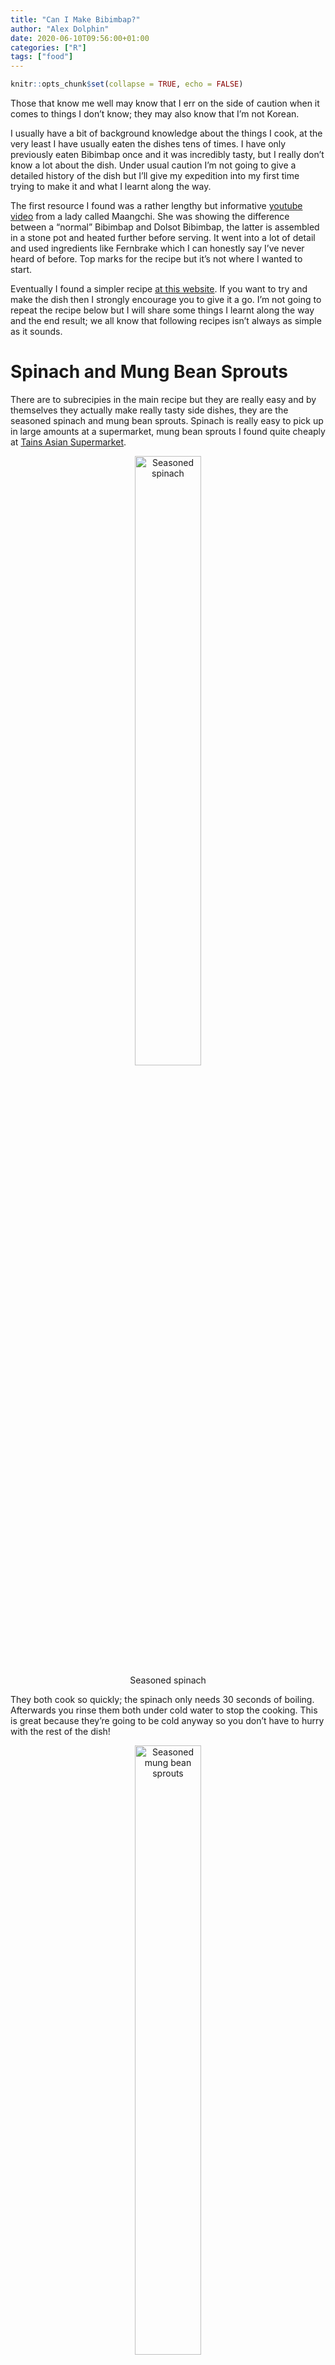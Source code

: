```yaml
---
title: "Can I Make Bibimbap?"
author: "Alex Dolphin"
date: 2020-06-10T09:56:00+01:00
categories: ["R"]
tags: ["food"]
---
```


```r
knitr::opts_chunk$set(collapse = TRUE, echo = FALSE)
```

Those that know me well may know that I err on the side of caution when it comes
to things I don't know; they may also know that I'm not Korean.

I usually have a bit of background knowledge about the things I cook, at the
very least I have usually eaten the dishes tens of times. I have only previously
eaten Bibimbap once and it was incredibly tasty, but I really don't know a lot
about the dish. Under usual caution I'm not going to give a detailed history of
the dish but I'll give my expedition into my first time trying to make it and
what I learnt along the way.

The first resource I found was a rather lengthy but informative
[youtube video](https://www.youtube.com/watch?v=6QQ67F8y2b8) from a lady called
Maangchi. She was showing the difference between a "normal" Bibimbap and Dolsot
Bibimbap, the latter is assembled in a stone pot and heated further before
serving. It went into a lot of detail and used ingredients like Fernbrake which
I can honestly say I've never heard of before. Top marks for the recipe but it's
not where I wanted to start.

Eventually I found a simpler recipe 
[at this website](https://mykoreankitchen.com/bibimbap-korean-mixed-rice-with-meat-and-assorted-vegetables/).
If you want to try and make the dish then I strongly encourage you to give it a
go. I'm not going to repeat the recipe below but I will share some things I
learnt along the way and the end result; we all know that following recipes
isn't always as simple as it sounds.

# Spinach and Mung Bean Sprouts

There are to subrecipies in the main recipe but they are really easy and by
themselves they actually make really tasty side dishes, they are the seasoned
spinach and mung bean sprouts. Spinach is really easy to pick up in large
amounts at a supermarket, mung bean sprouts I found quite cheaply at
[Tains Asian Supermarket](https://g.page/Tains_DUS?share).

<center>
![Seasoned spinach](/post/bibimbap_files/IMG_20200609_194925.jpg){width=50% height=50%}

</center>

They both cook so quickly; the spinach only needs 30 seconds of boiling.
Afterwards you rinse them both under cold water to stop the cooking. This is
great because they're going to be cold anyway so you don't have to hurry with
the rest of the dish!

<center>
![Seasoned mung bean sprouts](/post/bibimbap_files/IMG_20200609_201211.jpg){width=50% height=50%}

</center>

The seasoning is really easy too. Sesame seeds, garlic, sesame oil, and spring
onion are all incredibly easy to find.

# Mushrooms

This may not seem like the most exciting part of the dish but it is when you
somehow pick up dried "black fungus". I found it in the Asian supermarket and
thought let's give it a try, it's a jelly-like mushroom and is very dark. I
have found no evidence of its use in making Bibimbap but I can testify to it
being tasty.

<center>
![Also known as cloud ear fungus](/post/bibimbap_files/IMG_20200609_201317.jpg){width=50% height=50%}

</center>

Just remember to give it 60 minutes to rehydrate. According to the internet it's
not in any way dangerous but as per the packet instructions I boiled it for 10
minutes by itself, it came out great! This is all an aside, I'm sure shiitake
mushrooms are equally great in the dish.

<center>
![The rehydrated fungus](/post/bibimbap_files/IMG_20200609_201340.jpg){width=50% height=50%}

</center>

# The "meat"

I used vegetarian mince for my portion. The main thing to remember is it's a
small component of the dish so you don't need much more than 100g. If you end up
buying 500g then make sure you're making more than one serving or have a plan
for the leftovers.

<center>
![This is real beef mince, not particularly beautiful](/post/bibimbap_files/IMG_20200609_202550.jpg){width=50% height=50%}

</center>

Again the seasoning is really easy, soy sauce, sesame oil, garlic and sugar are
once again easy to come by. You can even have the beef raw if you are certain
of the quality and freshness of your beef. For the vegetarian mince I obviously
cooked it, vegetarian beef tartare is a ridiculous concept.

# The easy ingredients

As per the recipe I added some carrots and topped the assembled dish with a
fried egg. There really is nothing fancy here but if you want carrots
"julienned" (it's a form of cutting) then there are many youtube videos on how
to do this neatly. I just sliced the carrots very diagonally to get wide pieces
and then cut them up into matchsticks.

<center>
![I can't even julienne a carrot properly](/post/bibimbap_files/IMG_20200609_202304.jpg){width=50% height=50%}

</center>

# Gochujang

Gochujang is a Korean red chilli paste. I can't tell you much about the taste
because I completely forgot to look for it. I read somewhere that it's primary
purpose is to add heat to the bibimbap and a good replacement is Sriracha chilli
sauce, which by some miracle I had.

<center>
![This is not Gochugang - Sriracha sauce to the rescue](/post/bibimbap_files/IMG_20200610_114733.jpg){width=50% height=50%}

</center>

Looking at the ingredients in Gochujang it looks quite tasty, so I doubt that
it is only adding heat. I will definitely look for this when I next make
Bibimbap, some may say I didn't even make Bibimbap this time by forgetting it
as an ingredient.

# Rice

I get the impression that slightly sticky rice is better for this dish, that
requires quite a glutinous rice. All I had available was jasmine rice but it
is possible to make it sticky. Doing this is quite simple:

1) Don't wash the rice, the starch on the rice creates the stickiness
2) Use just enough water, for 1 measure (a cup, a mug, a chalice, etc.) of rice
you need two measures of water
3) Put it in boiling water, close the lid, turn the heat down to minimum and
leave it alone for 8 minutes. Do not take the lid off!
4) All the water should be gone, turn off the heat and enjoy

# The final result

Thanks for making it this far, or at the very least just scrolling directly to
the end. All that remained was the assembly process. Line the bottom half of the
bowl with rice, then in sections add the other ingredients, including the
gochujang, and top with a fried egg. I decorated with some chopped spring onion
and toasted seasame seeds.

<center>
![Mid-assembly](/post/bibimbap_files/IMG_20200609_203752.jpg){width=50% height=50%}

![Post-assembly](/post/bibimbap_files/IMG_20200609_204349.jpg){width=50% height=50%}

</center>

Then you just mix it all up and enjoy!

<center>
![Post-mixing](/post/bibimbap_files/IMG_20200609_204710.jpg){width=50% height=50%}

</center>

And yes, I forgot to add the seaweed that I bought. Many lessons learned here.